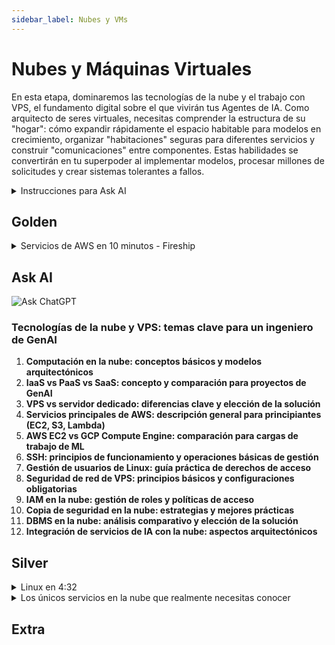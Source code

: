 ```yaml
---
sidebar_label: Nubes y VMs
---
```


# Nubes y Máquinas Virtuales

En esta etapa, dominaremos las tecnologías de la nube y el trabajo con VPS, el fundamento digital sobre el que vivirán tus Agentes de IA. Como arquitecto de seres virtuales, necesitas comprender la estructura de su "hogar": cómo expandir rápidamente el espacio habitable para modelos en crecimiento, organizar "habitaciones" seguras para diferentes servicios y construir "comunicaciones" entre componentes. Estas habilidades se convertirán en tu superpoder al implementar modelos, procesar millones de solicitudes y crear sistemas tolerantes a fallos.

<details>
<summary>Instrucciones para Ask AI</summary>

:::tip instrucción
Dado que estos temas no cambian con el tiempo, es mejor que los estudies con un profesor personal: ChatGPT.

El proceso de aprendizaje debe ser el siguiente:
- Creas un prompt del sistema para ChatGPT ([plantillas](../metalearning#chatgpt-prompts)), donde describes tus antecedentes, preferencias, nivel de detalle de las explicaciones, etc.
- Copias el tema de la lista (triple clic) y le pides a ChatGPT que te explique este tema.
- Si deseas profundizar, haz preguntas aclaratorias.

Por el momento, esta es la forma más conveniente de aprender los conceptos básicos. **Además de los conceptos, puedes estudiar materiales adicionales en las secciones Gold, Silver, Extra.**
1. Gold: vale la pena estudiar antes de comunicarte con ChatGPT
2. Ask AI: haz preguntas sobre cada tema desconocido
3. Silver: materiales secundarios
4. Extra: temas avanzados
:::

</details>

## Golden


<details>
<summary>Servicios de AWS en 10 minutos - Fireship</summary>

<iframe width="560" height="315" src="https://www.youtube.com/embed/JIbIYCM48to?si=tvcmOITYDVNbqdPr" title="Reproductor de video de YouTube" frameborder="0" allow="accelerometer; autoplay; clipboard-write; encrypted-media; gyroscope; picture-in-picture; web-share" referrerpolicy="strict-origin-when-cross-origin" allowfullscreen></iframe>

</details>

## Ask AI

![Ask ChatGPT](https://img.shields.io/badge/Ask%20ChatGPT-8A2BE2?style=for-the-badge)


### Tecnologías de la nube y VPS: temas clave para un ingeniero de GenAI

1. **Computación en la nube: conceptos básicos y modelos arquitectónicos**
2. **IaaS vs PaaS vs SaaS: concepto y comparación para proyectos de GenAI**
3. **VPS vs servidor dedicado: diferencias clave y elección de la solución**
4. **Servicios principales de AWS: descripción general para principiantes (EC2, S3, Lambda)**
5. **AWS EC2 vs GCP Compute Engine: comparación para cargas de trabajo de ML**
6. **SSH: principios de funcionamiento y operaciones básicas de gestión**
7. **Gestión de usuarios de Linux: guía práctica de derechos de acceso**
8. **Seguridad de red de VPS: principios básicos y configuraciones obligatorias**
9. **IAM en la nube: gestión de roles y políticas de acceso**
10. **Copia de seguridad en la nube: estrategias y mejores prácticas**
11. **DBMS en la nube: análisis comparativo y elección de la solución**
12. **Integración de servicios de IA con la nube: aspectos arquitectónicos**

## Silver
<details>
<summary>Linux en 4:32</summary>

<iframe width="560" height="315" src="https://www.youtube.com/embed/4N4Q576i3zA?si=-SHeddsBw7_kaQFJ" title="Reproductor de video de YouTube" frameborder="0" allow="accelerometer; autoplay; clipboard-write; encrypted-media; gyroscope; picture-in-picture; web-share" referrerpolicy="strict-origin-when-cross-origin" allowfullscreen></iframe>

</details>

<details>
<summary>Los únicos servicios en la nube que realmente necesitas conocer</summary>

<iframe width="560" height="315" src="https://www.youtube.com/embed/gcfB8iIPtbY?si=R4ZnYw_ssr1JeHJS" title="Reproductor de video de YouTube" frameborder="0" allow="accelerometer; autoplay; clipboard-write; encrypted-media; gyroscope; picture-in-picture; web-share" referrerpolicy="strict-origin-when-cross-origin" allowfullscreen></iframe>

</details>



## Extra
